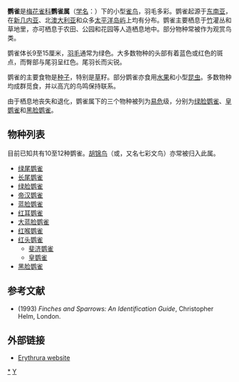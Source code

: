 {{noteTA
|G1=单位
}}
{{Automatic taxobox
| taxon = Erythrura| name = 鹦雀属
| image = Red-throated Parrotfinch.jpg
| image_caption = [[红喉鹦雀|红喉鹦雀]]（{{lang|la|''Erythrura psittacea''}}）
| authority = {{link-en|威廉·约翰·斯温森|William John Swainson|Swainson}}, 1837
| subdivision_ranks = 种
| subdivision = 
约12种，见正文。
}}
'''鹦雀'''是[[梅花雀科|梅花雀科]]'''鹦雀属'''（[[学名|学名]]：{{lang|la|''Erythrura''}}）下的小型[[雀形目|雀]][[鸟|鸟]]，羽毛多彩。鹦雀起源于[[东南亚|东南亚]]，在[[新几内亚|新几内亚]]、北[[澳大利亚|澳大利亚]]和众多[[太平洋岛屿|太平洋岛屿]]上均有分布。鹦雀主要栖息于[[竹|竹]]灌丛和草地里，亦可栖息于农田、公园和花园等人造栖息地中。部分物种常被作为观赏鸟类{{link-en|养鸟|aviculture|饲养}}。

鹦雀体长9至15厘米，[[羽毛|羽毛]]通常为绿色。大多数物种的头部有着蓝色或红色的斑点，而臀部与尾羽呈红色。尾羽长而尖锐。

鹦雀的主要食物是[[种子|种子]]，特别是[[草|草]]籽。部分鹦雀亦食用[[水果|水果]]和小型[[昆虫|昆虫]]。多数物种均成群觅食，并以高亢的鸟鸣保持联系。

由于栖息地丧失和退化，鹦雀属下的三个物种被列为[[易危|易危]]级，分别为[[绿脸鹦雀|绿脸鹦雀]]、[[皇鹦雀|皇鹦雀]]和[[黑脸鹦雀|黑脸鹦雀]]。

== 物种列表 ==
目前已知共有10至12种鹦雀。[[胡锦鸟|胡锦鸟]]（{{lang|la|''Chloebia gouldiae''}}或{{lang|la|''Erythrura gouldiae''}}，又名七彩文鸟）亦常被归入此属。
* [[绿尾鹦雀|绿尾鹦雀]] ''{{lang|la|Erythrura hyperythra}}''
* [[长尾鹦雀|长尾鹦雀]] ''{{lang|la|Erythrura prasina}}''
* [[绿脸鹦雀|绿脸鹦雀]] ''{{lang|la|Erythrura viridifacies}}''
* [[帝汉鹦雀|帝汉鹦雀]] ''{{lang|la|Erythrura tricolor}}''
* [[蓝脸鹦雀|蓝脸鹦雀]] ''{{lang|la|Erythrura trichroa}}''
* [[红耳鹦雀|红耳鹦雀]] ''{{lang|la|Erythrura coloria}}''
* [[大蓝脸鹦雀|大蓝脸鹦雀]] ''{{lang|la|Erythrura papuana}}''
* [[红喉鹦雀|红喉鹦雀]] ''{{lang|la|Erythrura psittacea}}''
* [[红头鹦雀|红头鹦雀]] ''{{lang|la|Erythrura cyaneovirens}}''
** [[斐济鹦雀|斐济鹦雀]] ''{{lang|la|Erythrura pealii}}''
** [[皇鹦雀|皇鹦雀]] ''{{lang|la|Erythrura regia}}''
* [[黑脸鹦雀|黑脸鹦雀]] ''{{lang|la|Erythrura kleinschmidti}}''

== 参考文献 ==
* {{aut|Clement, Peter; Harris, Alan & Davies, John}} (1993) ''Finches and Sparrows: An Identification Guide'', Christopher Helm, London.

== 外部链接 ==
{{wikispecies|Erythrura}}
* [https://web.archive.org/web/20110629155317/http://users.skynet.be/fa398872/navfram.en.htm Erythrura website]
{{Taxonbar|from=Q931426}}

[[Category:鹦雀属|*]]
[[Category:梅花雀科|Y]]